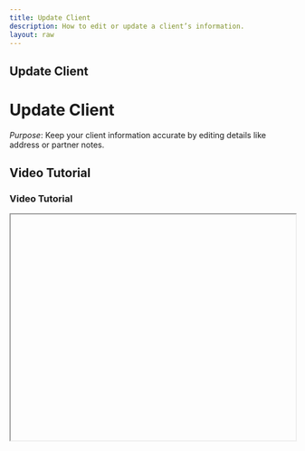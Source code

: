 ```yaml
---
title: Update Client
description: How to edit or update a client’s information.
layout: raw
---
```



<div className="mdx-content">

## Update Client

<h1 className="text-3xl font-bold text-gray-900 mb-4">Update Client</h1>  

*Purpose*: Keep your client information accurate by editing details like address or partner notes.

## Video Tutorial

<h3 className="text-xl font-medium text-gray-800 mb-2">Video Tutorial</h3>

<iframe
  width="100%"
  height="400"
  title="Update client tutorial"
  allowFullScreen
  className="rounded-lg"
/>

---

## Steps:

<h2 className="text-2xl font-semibold text-gray-800 mt-8 mb-4">Step-by-step Instructions</h2>

➊ **From the Clients page**, locate the client whose information you want to update.

➋ On the right end of that client’s row, click the **three-dot (⋮) menu**.

➌ From the dropdown, select **“Edit”**.

➍ A panel will open where you can modify details such as:
- **Address**
- **Partner Notes**

➎ After making the desired changes, click the **“Update Client”** button at the bottom.

➏ A confirmation message will notify you that the update was successful.

➐ If you wish to cancel your changes, click the **“Cancel”** button at the top of the panel.

---

<div className="space-y-4 mt-6">

<div className="my-10 border-t border-gray-200" />

## More questions about this

<h3 className="text-xl font-semibold text-black mb-4 mt-10"> More questions about this?</h3>
</div>
<div className="space-y-4 mt-6">
  <details className="bg-white rounded-md p-4 border border-gray-300">
  <summary
    className="font-medium text-base text-gray-900"
    style={{
      backgroundColor: 'transparent',
      outline: 'none',
      cursor: 'pointer',
      userSelect: 'none',
      listStyle: 'none',
    }}
  >Will clients be notified when their profile is updated?</summary>
   <p className="mt-2 text-sm text-gray-700">
      No, updates to client profiles are internal and do not trigger notifications.
    </p>
  </details>

  <details className="bg-white rounded-md p-4 border border-gray-300">
  <summary
    className="font-medium text-base text-gray-900"
    style={{
      backgroundColor: 'transparent',
      outline: 'none',
      cursor: 'pointer',
      userSelect: 'none',
      listStyle: 'none',
    }}
  >What if I accidentally make the wrong changes?</summary>
    <p className="mt-2 text-sm text-gray-700">
      You can always reopen the Edit panel and correct the information as needed.
    </p>
  </details>
</div>
</div>

---

<div className="space-y-4 mt-6">

<div className="my-10 border-t border-gray-200" />

<div className="mdx-content mt-10">

Was this article helpful?

<div style={{ display: 'flex', gap: '1rem' }}>
  <button style={{ padding: '0.5rem', borderRadius: '9999px', backgroundColor: '#f0f0f0' }}>
    <FaThumbsUp/>
  </button>
  <button style={{ padding: '0.5rem', borderRadius: '9999px', backgroundColor: '#f0f0f0' }}>
    <FaThumbsDown/>
  </button>
</div>
</div>

---
</div>

